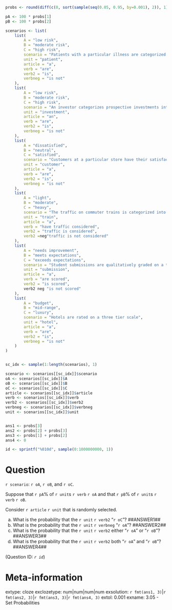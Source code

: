 ```r

probs <- round(diff(c(0, sort(sample(seq(0.05, 0.95, by=0.001), 2)), 1)), 3)

pA <- 100 * probs[1] 
pB <- 100 * probs[2]

scenarios <- list(
    list(
        A = "low risk", 
        B = "moderate risk", 
        C = "high risk", 
        scenario = "Patients with a particular illness are categorized into three levels of risk",
        unit = "patient",
        article = "a",
        verb = "are",
        verb2 = "is",
        verbneg = "is not"
    ),
    list(
        A = "low risk",
        B = "moderate risk",
        C = "high risk",
        scenario = "An investor categorizes prospective investments into three levels of risk",
        unit = "investment",
        article = "an",
        verb = "are",
        verb2 = "is",
        verbneg = "is not"
    ),
    list(
        A = "dissatisfied",
        B = "neutral",
        C = "satisfied",
        scenario = "Customers at a particular store have their satisfaction recorded across three categories",
        unit = "customer",
        article = "a",
        verb = "are",
        verb2 = "is",
        verbneg = "is not"
    ),
    list(
        A = "light",
        B = "moderate",
        C = "heavy",
        scenario = "The traffic on commuter trains is categorized into one of three categories",
        unit = "train",
        article = "a",
        verb = "have traffic considered",
        verb2 = "traffic is considered",
        verb2 =neg"traffic is not considered"
    ),
    list(
        A = "needs improvement",
        B = "meets expectations",
        C = "exceeds expectations",
        scenario = "Student submissions are qualitatively graded on a three-point scale",
        unit = "submission",
        article = "a",
        verb = "are scored",
        verb2 = "is scored",
        verb2 neg "is not scored"
    ),
    list(
        A = "budget",
        B = "mid-range",
        C = "luxury",
        scenario = "Hotels are rated on a three tier scale",
        unit = "hotel",
        article = "a",
        verb = "are",
        verb2 = "is",
        verbneg = "is not"        
    )
)


sc_idx <- sample(1:length(scenarios), 1) 

scenario <- scenarios[[sc_idx]]$scenario
oA <- scenarios[[sc_idx]]$A
oB <- scenarios[[sc_idx]]$B
oC <- scenarios[[sc_idx]]$C
article <- scenarios[[sc_idx]]$article
verb <- scenarios[[sc_idx]]$verb
verb2 <- scenarios[[sc_idx]]$verb2
verbneg <- scenarios[[sc_idx]]$verbneg
unit <- scenarios[[sc_idx]]$unit


ans1 <- probs[3]
ans2 <- probs[2] + probs[3]
ans3 <- probs[1] + probs[2]
ans4 <- 0

id <- sprintf("%010d", sample(0:1000000000, 1))
```

Question
========
`r scenario`: `r oA`, `r oB`, and `r oC`. 

Suppose that `r pA`% of `r unit`s `r verb` `r oA` and that `r pB`% of `r unit`s `r verb` `r oB`. 

Consider `r article` `r unit` that is randomly selected. 

a. What is the probability that the `r unit` `r verb2` "`r oC`"? ##ANSWER1##
b. What is the probability that the `r unit` `r verbneg` "`r oA`"? ##ANSWER2##
c. What is the probability that the `r unit` `r verb2` either "`r oA`" or "`r oB`"? ##ANSWER3##
d. What is the probability that the `r unit` `r verb2` both "`r oA`" and "`r oB`"? ##ANSWER4##

(Question ID: *`r id`*)

Meta-information
================
extype: cloze
exclozetype: num|num|num|num
exsolution: `r fmt(ans1, 3)`|`r fmt(ans2, 3)`|`r fmt(ans3, 3)`|`r fmt(ans4, 3)`
extol: 0.001
exname: 3.05 - Set Probabilities